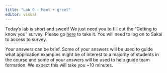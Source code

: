 ```yaml
---
title: "Lab 0 - Meet + greet"
editor: visual
---
```


Today's lab is short and sweet! We just need you to fill out the "Getting to know you" survey. Please go [here](https://sakai.duke.edu/samigo-app/servlet/Login?id=6fa7ebf3-01af-42a6-91ba-3e813d3901221641094171786) to take it. You will need to log on to Sakai to access to survey.

Your answers can be brief. Some of your answers will be used to guide what application examples might be of interest to a majority of students in the course and some of your answers will be used to help guide team formation. We expect this will take you \~10 minutes.
